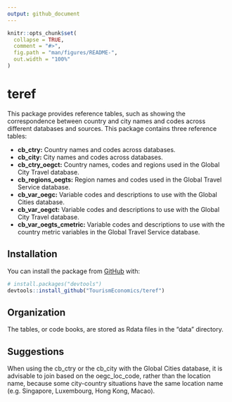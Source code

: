 ```yaml
---
output: github_document
---
```


<!-- README.md is generated from README.Rmd. Please edit that file -->

```r
knitr::opts_chunk$set(
  collapse = TRUE,
  comment = "#>",
  fig.path = "man/figures/README-",
  out.width = "100%"
)
```

# teref

<!-- badges: start -->
<!-- badges: end -->

This package provides reference tables, such as showing the correspondence between country and city names and codes across different databases and sources. This package contains three reference tables:  

* __cb_ctry:__ Country names and codes across databases.  
* __cb_city:__ City names and codes across databases.
* __cb_ctry_oegct:__ Country names, codes and regions used in the Global City Travel database.
* __cb_regions_oegts:__ Region names and codes used in the Global Travel Service database.
* __cb_var_oegc:__ Variable codes and descriptions to use with the Global Cities database. 
* __cb_var_oegct:__ Variable codes and descriptions to use with the Global City Travel database.
* __cb_var_oegts_cmetric:__ Variable codes and descriptions to use with the country metric variables in the Global Travel Service database.

## Installation

You can install the package from [GitHub](https://github.com/) with:

``` r
# install.packages("devtools")
devtools::install_github("TourismEconomics/teref")
```

## Organization
The tables, or code books, are stored as Rdata files in the "data" directory. 


## Suggestions

When using the cb_ctry or the cb_city with the Global Cities database, it is advisable to join based on the oegc_loc_code, rather than the location name, because some city-country situations have the same location name (e.g. Singapore, Luxembourg, Hong Kong, Macao).
